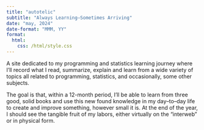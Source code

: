 ```yaml
---
title: "autotelic"
subtitle: "Always Learning–Sometimes Arriving"
date: "may, 2024"
date-format: "MMM, YY"
format:
  html:
    css: /html/style.css
---
```


A site dedicated to my programming and statistics learning journey where I'll record what I read, summarize, explain and learn from a wide variety of topics all related to programming, statistics, and occasionally, some other subjects.

The goal is that, within a 12-month period, I'll be able to learn from three good, solid books and use this new found knowledge in my day–to–day life to create and improve something, however small it is. At the end of the year, I should see the tangible fruit of my labors, either virtually on the “interweb” or in physical form.



